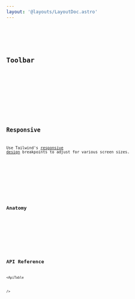 ```yaml
---
layout: '@layouts/LayoutDoc.astro'
---
```




<Preview client:load>
	<Fragment slot="preview">
		<Example />
	</Fragment>
	<Fragment slot="code">
		<Code code={ExampleRaw} lang="tsx" />
	</Fragment>
</Preview>

## Toolbar

<Preview client:load>
	<Fragment slot="preview">
		<ExampleToolbar />
	</Fragment>
	<Fragment slot="code">
		<Code code={ExampleToolbarRaw} lang="tsx" />
	</Fragment>
</Preview>

## Responsive

Use Tailwind's [responsive design](https://tailwindcss.com/docs/responsive-design) breakpoints to adjust for various screen sizes.

<Preview client:load>
	<Fragment slot="preview">
		<ExampleResponsive client:load />
	</Fragment>
	<Fragment slot="code">
		<Code code={ExampleResponsiveRaw} lang="tsx" />
	</Fragment>
</Preview>

## Anatomy

<Anatomy label="AppBar" isComponent>
	<Anatomy label="AppBar.Toolbar" isComponent>
		<Anatomy label="AppBar.ToolbarLead" isComponent />
		<Anatomy label="AppBar.ToolbarCenter" isComponent />
		<Anatomy label="AppBar.ToolbarTrail" isComponent />
	</Anatomy>
	<Anatomy label="AppBar.Headline" isComponent />
</Anatomy>

## API Reference

<ApiTable

/>
